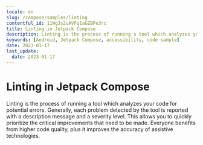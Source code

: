 ```yaml
---
locale: en
slug: /compose/samples/linting
contentful_id: 11WgJs2uAVFq1aGZBPe3rc
title: Linting in Jetpack Compose
description: Linting is the process of running a tool which analyzes your code for potential errors.
keywords: [Android, Jetpack Compose, accessibility, code sample]
date: 2023-01-17
last_update:
  date: 2023-01-17
---
```


# Linting in Jetpack Compose

Linting is the process of running a tool which analyzes your code for potential errors. Generally, each problem detected by the tool is reported with a description message and a severity level. This allows you to quickly prioritize the critical improvements that need to be made. Everyone benefits from higher code quality, plus it improves the accuracy of assistive technologies.

<CodeSample id="linting" platform="compose" locale="en"/>
